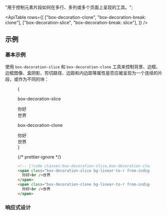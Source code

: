 
  "用于控制元素片段如何在多行、多列或多个页面上呈现的工具。";

<ApiTable
  rows={[
    ["box-decoration-clone", "box-decoration-break: clone"],
    ["box-decoration-slice", "box-decoration-break: slice"],
  ]}
/>

## 示例

### 基本示例

使用 `box-decoration-slice` 和 `box-decoration-clone` 工具来控制背景、边框、边框图像、盒阴影、剪切路径、边距和内边距等属性是否应被呈现为一个连续的片段，或作为不同的块：

<Figure>

<Example>
  {
    <div className="grid grid-cols-1 gap-10 px-10 font-mono font-bold sm:grid-cols-2">
      <div className="flex flex-col">
        <p className="mb-3 font-mono text-xs font-medium text-gray-500 dark:text-gray-400">box-decoration-slice</p>
        <div className="font-sans text-5xl leading-none font-extrabold tracking-tight">
          <span className="bg-linear-to-r from-indigo-600 to-pink-500 box-decoration-slice px-2 leading-[3.5rem] text-white">
            你好
            <br />
            世界
          </span>
        </div>
      </div>
      <div className="flex flex-col">
        <p className="mb-3 font-mono text-xs font-medium text-gray-500 dark:text-gray-400">box-decoration-clone</p>
        <div className="font-sans text-5xl leading-none font-extrabold tracking-tight">
          <span className="bg-linear-to-r from-indigo-600 to-pink-500 box-decoration-clone px-2 leading-[3.5rem] text-white">
            你好
            <br />
            世界
          </span>
        </div>
      </div>
    </div>
  }
</Example>

{/* prettier-ignore */}
```html
<!-- [!code classes:box-decoration-slice,box-decoration-clone] -->
<span class="box-decoration-slice bg-linear-to-r from-indigo-600 to-pink-500 px-2 text-white ...">
  你好<br />世界
</span>
<span class="box-decoration-clone bg-linear-to-r from-indigo-600 to-pink-500 px-2 text-white ...">
  你好<br />世界
</span>
```

</Figure>

### 响应式设计

<ResponsiveDesign
  property="box-decoration-break"
  defaultClass="box-decoration-clone"
  featuredClass="box-decoration-slice"
/>
